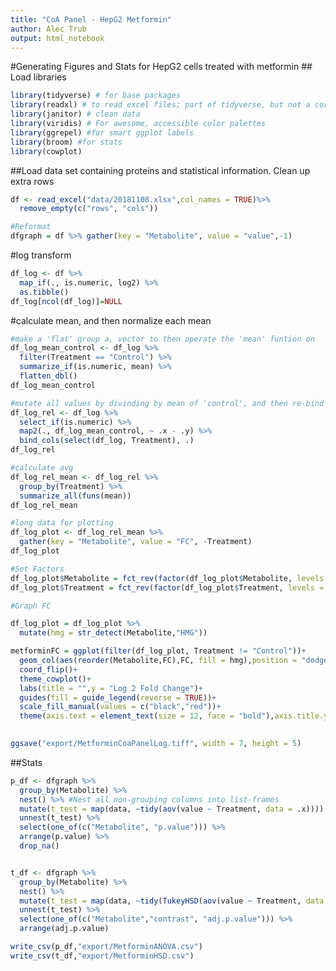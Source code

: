 ---
title: "CoA Panel - HepG2 Metformin"
author: Alec Trub
output: html_notebook
---

#Generating Figures and Stats for HepG2 cells treated with metformin
## Load libraries
```{r}
library(tidyverse) # for base packages
library(readxl) # to read excel files; part of tidyverse, but not a core part, so need to load it separately
library(janitor) # clean data
library(viridis) # For awesome, accessible color palettes
library(ggrepel) #for smart ggplot labels
library(broom) #for stats
library(cowplot)
```

##Load data set containing proteins and statistical information. Clean up extra rows
```{r}
df <- read_excel("data/20181108.xlsx",col_names = TRUE)%>%
  remove_empty(c("rows", "cols"))

#Reformat
dfgraph = df %>% gather(key = "Metabolite", value = "value",-1)
```


#log transform
```{r}
df_log <- df %>%
  map_if(., is.numeric, log2) %>% 
  as.tibble()
df_log[ncol(df_log)]=NULL

```

#calculate mean, and then normalize each mean
```{r}
#make a 'flat' group a, vector to then operate the 'mean' funtion on
df_log_mean_control <- df_log %>%
  filter(Treatment == "Control") %>%
  summarize_if(is.numeric, mean) %>% 
  flatten_dbl()
df_log_mean_control

#mutate all values by divinding by mean of 'control', and then re-bind to group ID
df_log_rel <- df_log %>%
  select_if(is.numeric) %>%
  map2(., df_log_mean_control, ~ .x - .y) %>%
  bind_cols(select(df_log, Treatment), .)
df_log_rel

#calculate avg
df_log_rel_mean <- df_log_rel %>% 
  group_by(Treatment) %>% 
  summarize_all(funs(mean))
df_log_rel_mean

#long data for plotting
df_log_plot <- df_log_rel_mean %>% 
  gather(key = "Metabolite", value = "FC", -Treatment)
df_log_plot

```

```{r}
#Set Factors
df_log_plot$Metabolite = fct_rev(factor(df_log_plot$Metabolite, levels = c("HMG CoA","Malonyl CoA","Acetyl CoA", "Aceto Acetyl CoA","Propionyl CoA","Butyryl CoA","Hydroxybutyryl CoA","Succinyl CoA","Isovaleryl CoA","Glutaryl CoA","Hexanoyl CoA","CoA")))
df_log_plot$Treatment = fct_rev(factor(df_log_plot$Treatment, levels = c("Control","Metformin")))

#Graph FC 

df_log_plot = df_log_plot %>% 
  mutate(hmg = str_detect(Metabolite,"HMG"))

metforminFC = ggplot(filter(df_log_plot, Treatment != "Control"))+
  geom_col(aes(reorder(Metabolite,FC),FC, fill = hmg),position = "dodge",show.legend = F)+
  coord_flip()+
  theme_cowplot()+
  labs(title = "",y = "Log 2 Fold Change")+
  guides(fill = guide_legend(reverse = TRUE))+
  scale_fill_manual(values = c("black","red"))+
  theme(axis.text = element_text(size = 12, face = "bold"),axis.title.y = element_blank())
  

ggsave("export/MetforminCoaPanelLog.tiff", width = 7, height = 5)
```

##Stats
```{r}
p_df <- dfgraph %>%
  group_by(Metabolite) %>% 
  nest() %>% #Nest all non-grouping columns into list-frames
  mutate(t_test = map(data, ~tidy(aov(value ~ Treatment, data = .x)))) %>% 
  unnest(t_test) %>%  
  select(one_of(c("Metabolite", "p.value"))) %>% 
  arrange(p.value) %>% 
  drop_na()


t_df <- dfgraph %>%
  group_by(Metabolite) %>% 
  nest() %>% 
  mutate(t_test = map(data, ~tidy(TukeyHSD(aov(value ~ Treatment, data = .x))))) %>%
  unnest(t_test) %>%  
  select(one_of(c("Metabolite","contrast", "adj.p.value"))) %>% 
  arrange(adj.p.value)

write_csv(p_df,"export/MetforminANOVA.csv")
write_csv(t_df,"export/MetforminHSD.csv")

```
